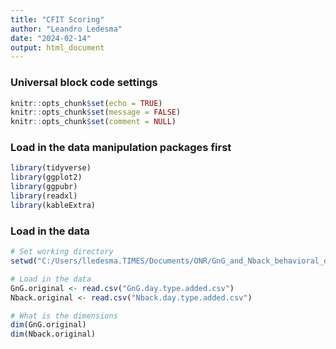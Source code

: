 ```yaml
---
title: "CFIT Scoring"
author: "Leandro Ledesma"
date: "2024-02-14"
output: html_document
---
```


### Universal block code settings

```r
knitr::opts_chunk$set(echo = TRUE)
knitr::opts_chunk$set(message = FALSE)
knitr::opts_chunk$set(comment = NULL)

```

### Load in the data manipulation packages first

```r
library(tidyverse)
library(ggplot2)
library(ggpubr)
library(readxl)
library(kableExtra)

```

### Load in the data

```r
# Set working directory
setwd("C:/Users/lledesma.TIMES/Documents/ONR/GnG_and_Nback_behavioral_data_preprocessing/Processed Data")

# Load in the data
GnG.original <- read.csv("GnG.day.type.added.csv")
Nback.original <- read.csv("Nback.day.type.added.csv")

# What is the dimensions
dim(GnG.original)
dim(Nback.original)

```